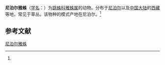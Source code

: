 {{Speciesbox
| name = 尼泊尔雅蛛
| status = 
| status_system = 
| image = 
| genus = Yaginumaella
| species = nepalica
| authority = (Zabka, 1980)<ref name='id14906'>{{cite web| url =http://www.bioinfo.cn/db05/BjdwSpecies.php?action=view&id=14906| title =尼泊尔雅蛛| work =《中国动物物种编目数据库》| publisher =中国科学院微生物研究所| author =中国科学院动物研究所| accessdate =2009-04-28| deadurl =yes| archiveurl =https://web.archive.org/web/20160305002121/http://www.bioinfo.cn/db05/BjdwSpecies.php?action=view&id=14906| archivedate =2016-03-05}}</ref>
}}

'''尼泊尔雅蛛'''（[[学名|学名]]：{{lang|la|''Yaginumaella nepalica''}}）为[[跳蛛科|跳蛛科]][[雅蛛属|雅蛛属]]的动物。分布于[[尼泊尔|尼泊尔]]以及[[中国大陆|中国大陆]]的[[西藏|西藏]]等地，常见于草丛。该物种的模式产地在尼泊尔。<ref name='id14906'/>

== 参考文献 ==
{{reflist}}

{{Wikispecies|Yaginumaella nepalica}}
{{Taxonbar|from=Q5340839}}

[[Category:雅蛛属|尼泊尔雅蛛]]


{{蜘蛛小作品}}